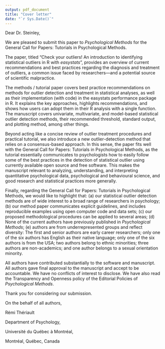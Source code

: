 ```yaml
---
output: pdf_document
title: "Cover letter"
date: "`r Sys.Date()`"
---
```


Dear Dr. Steinley,

We are pleased to submit this paper to *Psychological Methods* for the General Call for Papers: Tutorials in Psychological Methods.

The paper, titled "Check your outliers! An introduction to identifying statistical outliers in R with *easystats*", provides an overview of current recommendations and best practices regarding the diagnosis and treatment of outliers, a common issue faced by researchers---and a potential source of scientific malpractice.

The methods / tutorial paper covers best practice recommendations on methods for outlier detection and treatment in statistical analyses, as well as their implementation (with code) in the easystats performance package in R. It explains the key approaches, highlights recommendations, and shows how users can adopt them in their R analysis with a single function. The manuscript covers univariate, multivariate, and model-based statistical outlier detection methods, their recommended threshold, standard output, and plotting method, among other things.

Beyond acting like a concise review of outlier treatment procedures and practical tutorial, we also introduce a new outlier-detection method that relies on a consensus-based approach. In this sense, the paper fits well with the General Call for Papers: Tutorials in Psychological Methods, as the tutorial essentially communicates to psychologists how to easily follow some of the best practices in the detection of statistical outlier using currently available open source and free software. This makes the manuscript relevant to analyzing, understanding, and interpreting quantitative psychological data, psychological and behavioural science, and good research and statistical practices more generally.

Finally, regarding the General Call for Papers: Tutorials in Psychological Methods, we would like to highlight that: (a) our statistical outlier detection methods are of wide interest to a broad range of researchers in psychology; (b) our method paper communicates explicit guidelines, and includes reproducible examples using open computer code and data sets; (c) our proposed methodological procedures can be applied to several areas; (d) None of the current authors have previously published in *Psychological Methods*; (e) authors are from underrepresented groups and reflect diversity: The first and senior authors are early career researchers; only one of the six authors has English as their native language; only one of the six authors is from the USA; two authors belong to ethnic minorities; three authors are non-academics; and one author belongs to a sexual orientation minority.

All authors have contributed substantially to the software and manuscript. All authors gave final approval to the manuscript and accept to be accountable. We have no conflicts of interest to disclose. We have also read the Transparency and Openness policy of the Editorial Policies of *Psychological Methods*.

Thank you for considering our submission.

On the behalf of all authors,

Rémi Thériault

Department of Psychology,

Université du Québec à Montréal,

Montréal, Québec, Canada